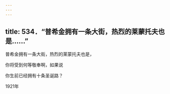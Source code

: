 ```yaml
---
---
---
```

title: 534．“普希金拥有一条大街，热烈的莱蒙托夫也是……”
---




普希金拥有一条大街，热烈的莱蒙托夫也是，

你将受到何等敬奉啊，如果说

你生前已经拥有十条圣诞路？

1921年